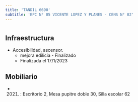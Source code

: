 ```yaml
---
title: 'TANDIL 6690'
subtitle: 'EPC N° 05 VICENTE LOPEZ Y PLANES - CENS N° 02'
---
```


#
## Infraestructura

* Accesibilidad, ascensor. 
    + mejora edilicia - Finalizado 
    + Finalizada el 17/1/2023 






## Mobiliario

*  (2021) : Escritorio 2, Mesa pupitre doble 30, Silla escolar 62 



